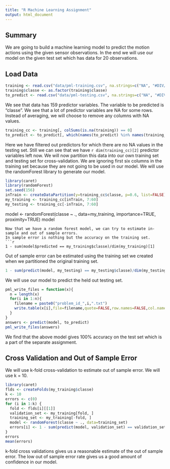 ```yaml
---
title: "R Machine Learning Assignment"
output: html_document
---
```


## Summary
We are going to build a machine learning model to predict the motion actions using the given sensor observations. In the end we will use our model on the given test set which has data for 20 observations.

## Load Data
```r
training <- read.csv("data/pml-training.csv", na.strings=c("NA", "#DIV/0!"), stringsAsFactors=FALSE)
training$classe <- as.factor(training$classe)
to_predict <- read.csv("data/pml-testing.csv", na.strings=c("NA", "#DIV/0!"), stringsAsFactors=FALSE)
```
We see that data has 159 predictor variables. The variable to be predicted is "classe". We see that a lot of predictor variables are NA for some rows. Instead of averaging, we will choose to remove any columns with NA values.
```r
training_cc <- training[, colSums(is.na(training)) == 0]
to_predict <- to_predict[, which(names(to_predict) %in% names(training_cc))]
```
Here we have filtered out predictors for which there are no NA values in the testing set. Still we can see that we have `r dim(training_cc)[2]` predictor variables left now. We will now partition this data into our own training set and testing set for cross-validation. We are ignoring first six columns in the training set because they are not going to be used in our model. We will use the randomForest library to generate our model.
```r
library(caret)
library(randomForest)
set.seed(156)
inTrain <- createDataPartition(y=training_cc$classe, p=0.6, list=FALSE)
my_training <- training_cc[inTrain, 7:60]
my_testing <- training_cc[-inTrain, 7:60]
```

model <- randomForest(classe ~ ., data=my_training, importance=TRUE, proximity=TRUE)
model
```
Now that we have a random forest model, we can try to estimate in-sample and out of sample errors.
In sample error is nothing but the accuracy on the training set. 
```r
1 - sum(model$predicted == my_training$classe)/dim(my_training)[1]
```
Out of sample error can be estimated using the training set we created when we partitioned the original training set.
```r
1 - sum(predict(model, my_testing) == my_testing$classe)/dim(my_testing)[1]
```
We will use our model to predict the held out testing set.
```r
pml_write_files = function(x){
  n = length(x)
  for(i in 1:n){
    filename = paste0("problem_id_",i,".txt")
    write.table(x[i],file=filename,quote=FALSE,row.names=FALSE,col.names=FALSE)
  }
}
answers <- predict(model, to_predict)
pml_write_files(answers)
```
We find that the above model gives 100% accuracy on the test set which is a part of the separate assignment.

## Cross Validation and Out of Sample Error
We will use k-fold cross-validation to estimate out of sample error. We will use k = 10.
```r
library(caret)
flds <- createFolds(my_training$classe)
k <- 10
errors <- c(0)
for (i in 1:k) {
  fold <- flds[i][[1]]
  validation_set <- my_training[fold, ]
  training_set <- my_training[-fold, ]
  model <- randomForest(classe ~ ., data=training_set)
  errors[i] <- 1 - sum(predict(model, validation_set) == validation_set$classe)/nrow(validation_set)
}
errors
mean(errors)
```
k-fold cross validations gives us a reasonable estimate of the out of sample error. The low out of sample error rate gives us a good amount of confidence in our model.